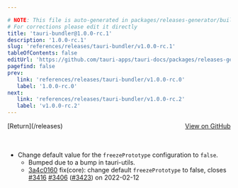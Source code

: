 ```yaml
---

# NOTE: This file is auto-generated in packages/releases-generator/build.ts
# For corrections please edit it directly
title: 'tauri-bundler@1.0.0-rc.1'
description: '1.0.0-rc.1'
slug: 'references/releases/tauri-bundler/v1.0.0-rc.1'
tableOfContents: false
editUrl: 'https://github.com/tauri-apps/tauri-docs/packages/releases-generator/build.ts'
pagefind: false
prev:
   link: 'references/releases/tauri-bundler/v1.0.0-rc.0'
   label: '1.0.0-rc.0'
next:
   link: 'references/releases/tauri-bundler/v1.0.0-rc.2'
   label: 'v1.0.0-rc.2'
---
```


			

<ReleaseSidebar slug="references/releases/tauri-bundler"  packageName="tauri-bundler" />

<div style="margin-bottom:3rem; display: flex; justify-content: space-between; align-items: center"><span>[Return](/releases)</span><span><a href="https://github.com/tauri-apps/tauri/releases/tag/tauri-bundler-v1.0.0-rc.1">View on GitHub</a></span></div>

- Change default value for the `freezePrototype` configuration to `false`.
  - Bumped due to a bump in tauri-utils.
  - [3a4c0160](https://www.github.com/tauri-apps/tauri/commit/3a4c01606184be762adee055ddac803de0d28527) fix(core): change default `freezePrototype` to false, closes [#3416](https://www.github.com/tauri-apps/tauri/pull/3416) [#3406](https://www.github.com/tauri-apps/tauri/pull/3406) ([#3423](https://www.github.com/tauri-apps/tauri/pull/3423)) on 2022-02-12


